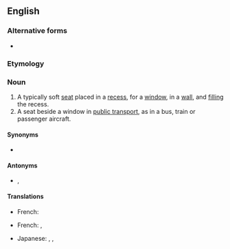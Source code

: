{{also|window-seat}}

==English==

===Alternative forms===
* {{l|en|window-seat}}

===Etymology===
{{compound|en|window|seat}}

===Noun===
{{en-noun}}

# A typically soft [[seat]] placed in a [[recess]], for a [[window]], in a [[wall]], and [[fill]]ing the recess.
# A seat beside a window in [[public transport]], as in a bus, train or passenger aircraft.

====Synonyms====
* {{sense|seat beside a window}} {{l|en|window}}

====Antonyms====
* {{sense|seat beside a window}} {{l|en|aisle seat}}, {{l|en|aisle}}

====Translations====
{{trans-top|Seat in a recess with a window}}
* French: {{t+|fr|coussiège|m}}
{{trans-mid}}
{{trans-bottom}}
{{trans-top|Seat beside a window}}
* French: {{t|fr|côté fenêtre|m}}, {{t+|fr|fenêtre}}
{{trans-mid}}
* Japanese: {{t|ja|窓側席|tr=まどがわせき, madogawa-seki}}, {{t|ja|窓側座席|tr=まどがわざせき, madogawa-zaseki}}, {{t|ja|窓側の席|tr=まどがわのせき, madogawa no seki}}
{{trans-bottom}}